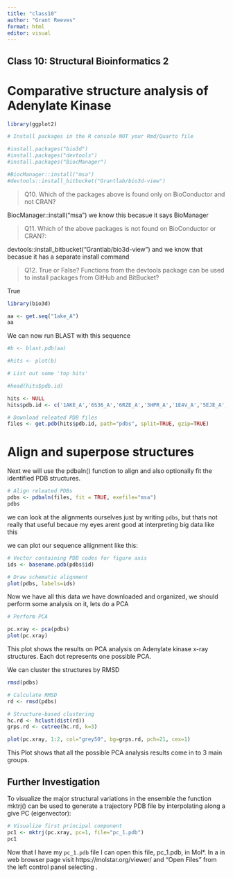 ```yaml
---
title: "class10"
author: "Grant Reeves"
format: html
editor: visual
---
```


## Class 10: Structural Bioinformatics 2 

# Comparative structure analysis of Adenylate Kinase
```r
library(ggplot2)
```

```r
# Install packages in the R console NOT your Rmd/Quarto file

#install.packages("bio3d")
#install.packages("devtools")
#install.packages("BiocManager")

#BiocManager::install("msa")
#devtools::install_bitbucket("Grantlab/bio3d-view")
```

>Q10. Which of the packages above is found only on BioConductor and not CRAN? 

BiocManager::install("msa") we know this becasue it says BioManager 

>Q11. Which of the above packages is not found on BioConductor or CRAN?: 

devtools::install_bitbucket("Grantlab/bio3d-view") and we know that becasue it has a separate install command 

>Q12. True or False? Functions from the devtools package can be used to install packages from GitHub and BitBucket? 

True

```r
library(bio3d)

aa <- get.seq("1ake_A")
aa
```

We can now run BLAST with this sequence 

```r
#b <- blast.pdb(aa)

```

```r
#hits <- plot(b)
```

```r
# List out some 'top hits'

#head(hits$pdb.id)
```

```r
hits <- NULL
hits$pdb.id <- c('1AKE_A','6S36_A','6RZE_A','3HPR_A','1E4V_A','5EJE_A','1E4Y_A','3X2S_A','6HAP_A','6HAM_A','4K46_A','3GMT_A','4PZL_A')
```

```r
# Download releated PDB files
files <- get.pdb(hits$pdb.id, path="pdbs", split=TRUE, gzip=TRUE)
```
# Align and superpose structures

Next we will use the pdbaln() function to align and also optionally fit the identified PDB structures.

```r
# Align releated PDBs
pdbs <- pdbaln(files, fit = TRUE, exefile="msa")
pdbs
```
we can look at the alignments ourselves just by writing `pdbs`, but thats not really that useful becaue my eyes arent good at interpreting big data like this 

we can plot our sequence allignment like this: 

```r
# Vector containing PDB codes for figure axis
ids <- basename.pdb(pdbs$id)

# Draw schematic alignment
plot(pdbs, labels=ids)
```

Now we have all this data we have downloaded and organized, we should perform some analysis on it, lets do a PCA 

```r
# Perform PCA

pc.xray <- pca(pdbs)
plot(pc.xray)
```

This plot shows the results on PCA analysis on Adenylate kinase x-ray structures. Each dot represents one possible PCA.

We can cluster the structures by RMSD 

```r
rmsd(pdbs)
```

```r
# Calculate RMSD
rd <- rmsd(pdbs)

# Structure-based clustering
hc.rd <- hclust(dist(rd))
grps.rd <- cutree(hc.rd, k=3)

plot(pc.xray, 1:2, col="grey50", bg=grps.rd, pch=21, cex=1)
```

This Plot shows that all the possible PCA analysis results come in to 3 main groups. 


## Further Investigation 

To visualize the major structural variations in the ensemble the function mktrj() can be used to generate a trajectory PDB file by interpolating along a give PC (eigenvector):

```r
# Visualize first principal component
pc1 <- mktrj(pc.xray, pc=1, file="pc_1.pdb")
pc1
```

Now that I have my `pc_1.pdb` file I can open this file, pc_1.pdb, in Mol*. In a in web browser page visit https://molstar.org/viewer/ and “Open Files” from the left control panel selecting .









